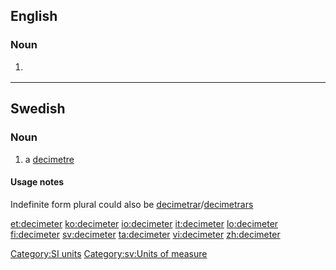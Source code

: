 ==English==

===Noun===
{{en-noun}}

# {{US}} {{alternative spelling of|[[decimetre]]}}

[[Category:SI units]]

----

==Swedish==

===Noun===
{{sv-noun-irreg-c|2=decimetern|3=decimeter|4=decimeterna}}

# a [[decimetre]]

====Usage notes====
Indefinite form plural could also be [[decimetrar]]/[[decimetrars]]

[[Category:sv:Units of measure]]

[[et:decimeter]]
[[ko:decimeter]]
[[io:decimeter]]
[[it:decimeter]]
[[lo:decimeter]]
[[fi:decimeter]]
[[sv:decimeter]]
[[ta:decimeter]]
[[vi:decimeter]]
[[zh:decimeter]]
